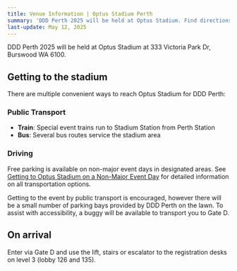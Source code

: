 ```yaml
---
title: Venue Information | Optus Stadium Perth
summary: 'DDD Perth 2025 will be held at Optus Stadium. Find directions, parking information, public transport options, and arrival instructions for the conference venue.'
last-update: May 12, 2025
---
```


DDD Perth 2025 will be held at Optus Stadium at 333 Victoria Park Dr, Burswood WA 6100.

## Getting to the stadium

There are multiple convenient ways to reach Optus Stadium for DDD Perth:

### Public Transport

- **Train**: Special event trains run to Stadium Station from Perth Station
- **Bus**: Several bus routes service the stadium area

### Driving

Free parking is available on non-major event days in designated areas. See [Getting to Optus Stadium on a Non-Major Event Day](https://optusstadium.com.au/getting-here/non-major-event-days) for detailed information on all transportation options.

Getting to the event by public transport is encouraged, however there will be a small number of parking bays provided by DDD Perth on the lawn. To assist with accessibility, a buggy will be available to transport you to Gate D.

## On arrival

Enter via Gate D and use the lift, stairs or escalator to the registration desks on level 3 (lobby 126 and 135).
